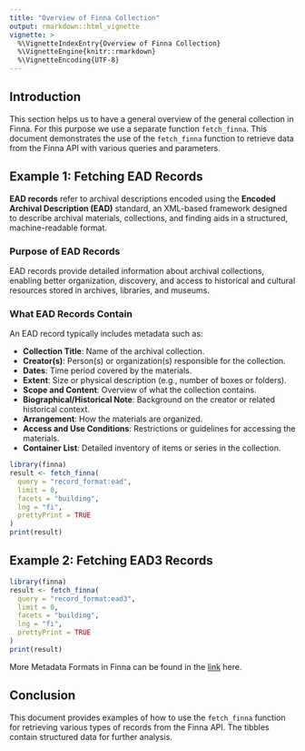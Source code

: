 ```yaml
---
title: "Overview of Finna Collection"
output: rmarkdown::html_vignette
vignette: >
  %\VignetteIndexEntry{Overview of Finna Collection}
  %\VignetteEngine{knitr::rmarkdown}
  %\VignetteEncoding{UTF-8}
---
```



## Introduction

This section helps us to have a general overview of the general collection in Finna. For this purpose we use a separate function `fetch_finna`.
This document demonstrates the use of the `fetch_finna` function to retrieve data from the Finna API with various queries and parameters.


## Example 1: Fetching EAD Records

**EAD records** refer to archival descriptions encoded using the **Encoded Archival Description (EAD)** standard, an XML-based framework designed to describe archival materials, collections, and finding aids in a structured, machine-readable format.

### **Purpose of EAD Records**
EAD records provide detailed information about archival collections, enabling better organization, discovery, and access to historical and cultural resources stored in archives, libraries, and museums.

### **What EAD Records Contain**

An EAD record typically includes metadata such as:

- **Collection Title**: Name of the archival collection.  
- **Creator(s)**: Person(s) or organization(s) responsible for the collection.  
- **Dates**: Time period covered by the materials.  
- **Extent**: Size or physical description (e.g., number of boxes or folders).  
- **Scope and Content**: Overview of what the collection contains.  
- **Biographical/Historical Note**: Background on the creator or related historical context.  
- **Arrangement**: How the materials are organized.  
- **Access and Use Conditions**: Restrictions or guidelines for accessing the materials.  
- **Container List**: Detailed inventory of items or series in the collection.  


```r
library(finna)
result <- fetch_finna(
  query = "record_format:ead",
  limit = 0,
  facets = "building",
  lng = "fi",
  prettyPrint = TRUE
)
print(result)
```


## Example 2: Fetching EAD3 Records

```r
library(finna)
result <- fetch_finna(
  query = "record_format:ead3",
  limit = 0,
  facets = "building",
  lng = "fi",
  prettyPrint = TRUE
)
print(result)
```

More Metadata Formats in Finna can be found in the [link](https://www.kiwi.fi/display/Finna/OAI-PMH+Harvesting+Interface+for+Finna%27s+Index) here.


## Conclusion

This document provides examples of how to use the `fetch_finna` function for retrieving various types of records from the Finna API. The tibbles contain structured data for further analysis.


